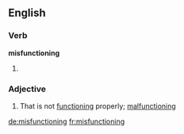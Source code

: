 ==English==

===Verb===
'''misfunctioning'''

# {{present participle of|[[misfunction]]}}

===Adjective===
{{en-adj}}

# That is not [[function]]ing properly; [[malfunctioning]]

[[de:misfunctioning]]
[[fr:misfunctioning]]